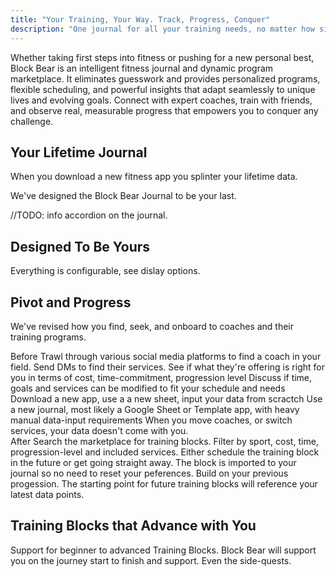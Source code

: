 ```yaml
---
title: "Your Training, Your Way. Track, Progress, Conquer"
description: "One journal for all your training needs, no matter how simple, how complex"
---
```


Whether taking first steps into fitness or pushing for a new personal best, Block Bear is an
intelligent fitness journal and dynamic program marketplace. It eliminates guesswork and
provides personalized programs, flexible scheduling, and powerful insights that adapt
seamlessly to unique lives and evolving goals. Connect with expert coaches, train with friends,
and observe real, measurable progress that empowers you to conquer any challenge.

## Your Lifetime Journal

When you download a new fitness app you splinter your lifetime data.

We've designed the Block Bear Journal to be your last.

//TODO: info accordion on the journal.

## Designed To Be Yours

Everything is configurable, see dislay options.

## Pivot and Progress

We've revised how you find, seek, and onboard to coaches and their training programs.

<Columns cols={2}>
  <div>
    Before
    <Steps>
      <Step title="Find A Coach">
        Trawl through various social media platforms to find a coach in your
        field.
      </Step>
      <Step title="Assess">
        Send DMs to find their services. See if what they're offering is right
        for you in terms of cost, time-commitment, progression level
      </Step>
      <Step title="Negotiate">
        Discuss if time, goals and services can be modified to fit your schedule
        and needs
      </Step>
      <Step title="Onboard">
        Download a new app, use a a new sheet, input your data from scractch
      </Step>
      <Step title="Train">
        Use a new journal, most likely a Google Sheet or Template app, with
        heavy manual data-input requirements
      </Step>
      <Step title="Discard">
        When you move coaches, or switch services, your data doesn't come with
        you.
      </Step>
    </Steps>
  </div>
  <div>
    After
    <Steps>
      <Step title="Find a Training Block">
        Search the marketplace for training blocks. Filter by sport, cost, time,
        progression-level and included services.
      </Step>
      <Step title="Schedule or Train">
        Either schedule the training block in the future or get going straight
        away. The block is imported to your journal so no need to reset your
        peferences.
      </Step>
      <Step title="Progress">
        Build on your previous progession. The starting point for future
        training blocks will reference your latest data points.
      </Step>
    </Steps>
  </div>
</Columns>

## Training Blocks that Advance with You

Support for beginner to advanced Training Blocks. Block Bear will support you on the journey start to finish and support. Even the side-quests.
